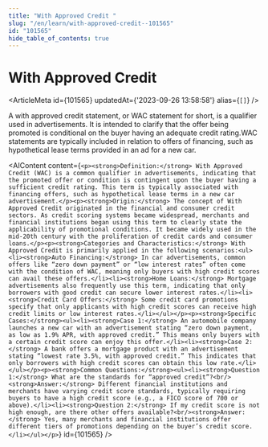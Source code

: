 ```yaml
---
title: "With Approved Credit "
slug: "/en/learn/with-approved-credit--101565"
id: "101565"
hide_table_of_contents: true
---
```



# With Approved Credit 

<ArticleMeta id={101565} updatedAt={'2023-09-26 13:58:58'} alias={`[]`} />
<div className='border-solid border-b border-t-0 my-4 border-[var(--ifm-color-gray-300)]' />

A with approved credit statement, or WAC statement for short, is a qualifier used in advertisements. It is intended to clarify that the offer being promoted is conditional on the buyer having an adequate credit rating.WAC statements are typically included in relation to offers of financing, such as hypothetical lease terms provided in an ad for a new car.

<AIContent content={`<p><strong>Definition:</strong> With Approved Credit (WAC) is a common qualifier in advertisements, indicating that the promoted offer or condition is contingent upon the buyer having a sufficient credit rating. This term is typically associated with financing offers, such as hypothetical lease terms in a new car advertisement.</p><p><strong>Origin:</strong> The concept of With Approved Credit originated in the financial and consumer credit sectors. As credit scoring systems became widespread, merchants and financial institutions began using this term to clearly state the applicability of promotional conditions. It became widely used in the mid-20th century with the proliferation of credit cards and consumer loans.</p><p><strong>Categories and Characteristics:</strong> With Approved Credit is primarily applied in the following scenarios:<ul><li><strong>Auto Financing:</strong> In car advertisements, common offers like “zero down payment” or “low interest rates” often come with the condition of WAC, meaning only buyers with high credit scores can avail these offers.</li><li><strong>Home Loans:</strong> Mortgage advertisements also frequently use this term, indicating that only borrowers with good credit can secure lower interest rates.</li><li><strong>Credit Card Offers:</strong> Some credit card promotions specify that only applicants with high credit scores can receive high credit limits or low interest rates.</li></ul></p><p><strong>Specific Cases:</strong><ul><li><strong>Case 1:</strong> An automobile company launches a new car with an advertisement stating “zero down payment, as low as 1.9% APR, with approved credit.” This means only buyers with a certain credit score can enjoy this offer.</li><li><strong>Case 2:</strong> A bank offers a mortgage product with an advertisement stating “lowest rate 3.5%, with approved credit.” This indicates that only borrowers with high credit scores can obtain this low rate.</li></ul></p><p><strong>Common Questions:</strong><ul><li><strong>Question 1:</strong> What are the standards for “approved credit”?<br/><strong>Answer:</strong> Different financial institutions and merchants have varying credit score standards, typically requiring buyers to have a high credit score (e.g., a FICO score of 700 or above).</li><li><strong>Question 2:</strong> If my credit score is not high enough, are there other offers available?<br/><strong>Answer:</strong> Yes, many merchants and financial institutions offer different tiers of promotions depending on the buyer’s credit score.</li></ul></p>`} id={101565} />

